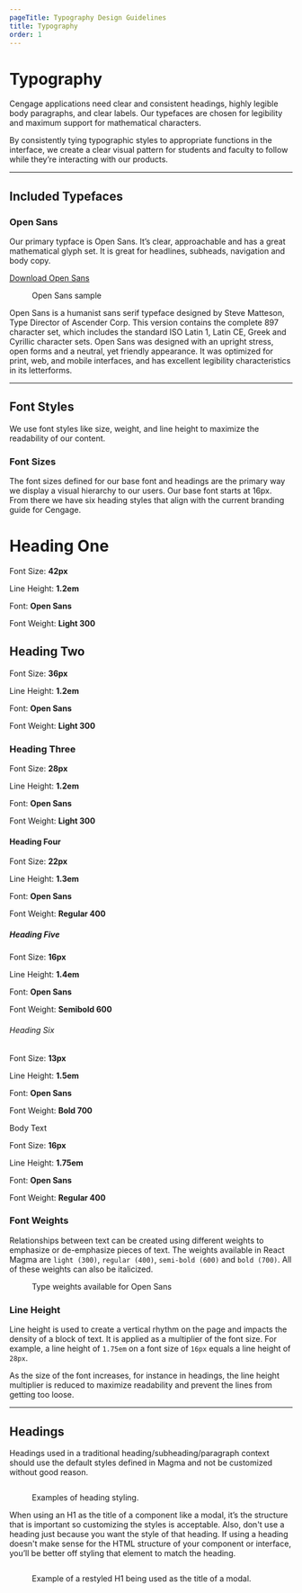 ```yaml
---
pageTitle: Typography Design Guidelines
title: Typography
order: 1
---
```



# Typography

Cengage applications need clear and consistent headings, highly legible body paragraphs, and clear labels. Our typefaces are chosen for legibility and maximum support for mathematical characters.

By consistently tying typographic styles to appropriate functions in the interface, we create a clear visual pattern for students and faculty to follow while they’re interacting with our products.

<span class="horizontal-spacer"></span>
<hr class="article-divider" />

## Included Typefaces

### Open Sans

Our primary typface is Open Sans. It’s clear, approachable and has a great mathematical glyph set. It is great for headlines, subheads, navigation and body copy.

<a href="https://fonts.google.com/specimen/Open+Sans" target="_blank">
  Download Open Sans
</a>
<div class="two-col">
  <div class="row">
    <div class="col col-1">
      <figure>
        <img src="../../images/typography/open-sans-characters.png" alt="" />
        <figcaption>Open Sans sample</figcaption>
      </figure>
    </div>
    <div class="col col-2">
      Open Sans is a humanist sans serif typeface designed by Steve Matteson,
      Type Director of Ascender Corp. This version contains the complete 897
      character set, which includes the standard ISO Latin 1, Latin CE, Greek
      and Cyrillic character sets. Open Sans was designed with an upright
      stress, open forms and a neutral, yet friendly appearance. It was
      optimized for print, web, and mobile interfaces, and has excellent
      legibility characteristics in its letterforms.
    </div>
  </div>
</div>
<hr class="article-divider" />

## Font Styles

We use font styles like size, weight, and line height to maximize the readability of our content.

### Font Sizes

The font sizes defined for our base font and headings are the primary way we display a visual hierarchy to our users. Our base font starts at 16px. From there we have six heading styles that align with the current branding guide for Cengage.

<div class="type-details-table">
  <div class="type-example">
    <h1>Heading One</h1>
    <div class="type-specs">
      <p>
        Font Size: <strong>42px</strong>
      </p>
      <p>
        Line Height: <strong>1.2em</strong>
      </p>
      <p>
        Font: <strong>Open Sans</strong>
      </p>
      <p>
        Font Weight: <strong>Light 300</strong>
      </p>
    </div>
  </div>
  <div class="type-example">
    <h2>Heading Two</h2>
    <div class="type-specs">
      <p>
        Font Size: <strong>36px</strong>
      </p>
      <p>
        Line Height: <strong>1.2em</strong>
      </p>
      <p>
        Font: <strong>Open Sans</strong>
      </p>
      <p>
        Font Weight: <strong>Light 300</strong>
      </p>
    </div>
  </div>
  <div class="type-example">
    <h3>Heading Three</h3>
    <div class="type-specs">
      <p>
        Font Size: <strong>28px</strong>
      </p>
      <p>
        Line Height: <strong>1.2em</strong>
      </p>
      <p>
        Font: <strong>Open Sans</strong>
      </p>
      <p>
        Font Weight: <strong>Light 300</strong>
      </p>
    </div>
  </div>
  <div class="type-example">
    <h4>Heading Four</h4>
    <div class="type-specs">
      <p>
        Font Size: <strong>22px</strong>
      </p>
      <p>
        Line Height: <strong>1.3em</strong>
      </p>
      <p>
        Font: <strong>Open Sans</strong>
      </p>
      <p>
        Font Weight: <strong>Regular 400</strong>
      </p>
    </div>
  </div>
  <div class="type-example">
    <h5>Heading Five</h5>
    <div class="type-specs">
      <p>
        Font Size: <strong>16px</strong>
      </p>
      <p>
        Line Height: <strong>1.4em</strong>
      </p>
      <p>
        Font: <strong>Open Sans</strong>
      </p>
      <p>
        Font Weight: <strong>Semibold 600</strong>
      </p>
    </div>
  </div>
  <div class="type-example">
    <h6>Heading Six</h6>
    <div class="type-specs">
      <p>
        Font Size: <strong>13px</strong>
      </p>
      <p>
        Line Height: <strong>1.5em</strong>
      </p>
      <p>
        Font: <strong>Open Sans</strong>
      </p>
      <p>
        Font Weight: <strong>Bold 700</strong>
      </p>
    </div>
  </div>
  <div class="type-example">
    Body Text
    <div class="type-specs">
      <p>
        Font Size: <strong>16px</strong>
      </p>
      <p>
        Line Height: <strong>1.75em</strong>
      </p>
      <p>
        Font: <strong>Open Sans</strong>
      </p>
      <p>
        Font Weight: <strong>Regular 400</strong>
      </p>
    </div>
  </div>
</div>

### Font Weights

Relationships between text can be created using different weights to emphasize or de-emphasize pieces of text. The weights available in React Magma are `light (300)`, `regular (400)`, `semi-bold (600)` and `bold (700)`. All of these weights can also be italicized.

<div class="two-col">
  <div class="row">
    <div class="col col-1">
      <figure>
        <img src="../../images/typography/open-sans-weights.png" alt="" />
        <figcaption>Type weights available for Open Sans</figcaption>
      </figure>
    </div>
    <div class="col col-2"></div>
  </div>
</div>

### Line Height

Line height is used to create a vertical rhythm on the page and impacts the density of a block of text. It is applied as a multiplier of the font size. For example, a line height of `1.75em` on a font size of `16px` equals a line height of `28px`.

As the size of the font increases, for instance in headings, the line height multiplier is reduced to maximize readability and prevent the lines from getting too loose.

<span class="horizontal-spacer"></span>
<hr class="article-divider" />

## Headings

Headings used in a traditional heading/subheading/paragraph context should use the default styles defined in Magma and not be customized without good reason.

<figure>
  <img src="../../images/headings/Headings_example.png" alt="" />
  <figcaption>
    <p>Examples of heading styling.</p>
  </figcaption>
</figure>
<span class="horizontal-spacer"></span>

When using an H1 as the title of a component like a modal, it’s the structure that is important so customizing the styles is acceptable. Also, don't use a heading just because you want the style of that heading. If using a heading doesn't make sense for the HTML structure of your component or interface, you’ll be better off styling that element to match the heading.

<figure>
  <img src="../../images/headings/Restyled_H1.png" alt="" />
  <figcaption>
    <p>Example of a restyled H1 being used as the title of a modal.</p>
  </figcaption>
</figure>
<span class="horizontal-spacer"></span>

